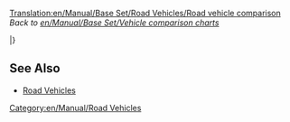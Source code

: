 [[Translation:en/Manual/Base Set/Road Vehicles/Road vehicle comparison]]
''Back to [[en/Manual/Base Set/Vehicle comparison charts]]''

{{en/Manual/Base Set/Road Vehicles/RoadVehicleHeader}}

{{en/RoadVehicleOneCellRow|buses}}

{{en/Manual/Base Set/Road Vehicles/RoadVehicleRow|climate=TSR
|name=MPS Regal Bus
|costGBP=4,920
|costUSD=9,840
| speedKmh=56
| speedMph=35
| runCostGBP=426
| runCostUSD=852
| designed=1930
| lifespan=12
| cargo=Passengers
| capacity=31
}} 

{{en/Manual/Base Set/Road Vehicles/RoadVehicleRow|Y|Ploddyphut MkI Bus|4,920|9,840|56|35|426|852|1946|15|Passengers|30}}
{{en/Manual/Base Set/Road Vehicles/RoadVehicleRow|TSR|Hereford Leopard Bus|5,740|11,480|88|55|600|1,200|1964|15|Passengers|35}}
{{en/Manual/Base Set/Road Vehicles/RoadVehicleRow|Y|Ploddyphut MkII Bus|5,740|11,480|96|60|801|1,602|1972|15|Passengers|35}}
{{en/Manual/Base Set/Road Vehicles/RoadVehicleRow|TSR|Foster Bus|6,150|12,300|112|70|834|1,668|1987|15|Passengers|37}}
{{en/Manual/Base Set/Road Vehicles/RoadVehicleRow|TSR|Foster MkII Bus|6,560|13,120|127|79|1,125|2,250|2008|15|Passengers|40}}
{{en/Manual/Base Set/Road Vehicles/RoadVehicleRow|Y|Ploddyphut MkIII Bus|6,560|13,120|120|75|1,125|2,250|2010|15|Passengers|38}}

{{en/RoadVehicleOneCellRow|coal trucks}}

{{en/Manual/Base Set/Road Vehicles/RoadVehicleRow|TS|Balogh Coal Truck|4,428|8,856|48|30|421|842|1935|15|Coal|20 tonnes}}
{{en/Manual/Base Set/Road Vehicles/RoadVehicleRow|TS|Uhl Coal Truck|5,248|10,496|88|55|787|1,574|1975|15|Coal|25 tonnes}}
{{en/Manual/Base Set/Road Vehicles/RoadVehicleRow|TS|DW Coal Truck|5,658|11,316|112|70|1,125|2,250|2013|15|Coal|28 tonnes}}

|}

==See Also==
* [[en/Manual/Road vehicles#list-of-road-vehicles|Road Vehicles]]

[[Category:en/Manual/Road Vehicles]]